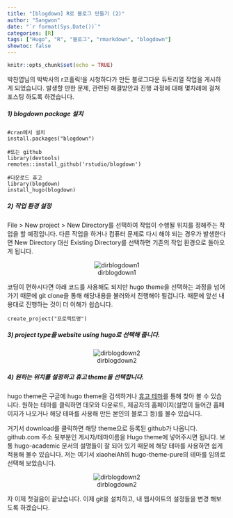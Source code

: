 ```yaml
---
title: "[blogdown] R로 블로그 만들기 (2)"
author: "Sangwon"
date: "`r format(Sys.Date())`"
categories: [R]
tags: ["Hugo", "R", "블로그", "rmarkdown", "blogdown"]
showtoc: false
---
```


```r
knitr::opts_chunk$set(echo = TRUE)
```

박찬엽님의 박박사의 r코홀릭!을 시청하다가 만든 블로그다운 듀토리얼 작업을 게시하게 되었습니다. 발생할 만한 문제, 관련된 해결방안과 진행 과정에 대해 몇차례에 걸쳐 포스팅 하도록 하겠습니다.

##### 1) blogdown package 설치
```
#cran에서 설치
install.packages("blogdown")

#또는 github
library(devtools)
remotes::install_github('rstudio/blogdown')

#다운로드 휴고
library(blogdown)
install_hugo(blogdown)
```

##### 2) 작업 환경 설정
File > New project > New Directory를 선택하여 작업이 수행될 위치를 정해주는 작업을 할 예정입니다. 다른 작업을 하거나 컴퓨터 문제로 다시 해야 되는 경우가 발생한다면 New Directory 대신 Existing Directory를 선택하면 기존의 작업 환경으로 돌아오게 됩니다.
<center>
![dirblogdown1](/post/blogdownr/dirblogdown1.png)
</center>
코딩이 편하시다면 아래 코드를 사용해도 되지만 hugo theme을 선택하는 과정을 넘어가기 때문에 git clone을 통해 해당내용을 불러와서 진행해야 될겁니다. 때문에 앞선 내용대로 진행하는 것이 더 이해가 쉽습니다.
```
create_project("프로젝트명")
```

##### 3) project type을 website using hugo로 선택해 줍니다.
<center>
![dirblogdown2](/post/blogdownr/dirblogdown2.png)
</center>

##### 4) 원하는 위치를 설정하고 휴고 theme을 선택합니다.
hugo theme은 구글에 hugo theme을 검색하거나 [휴고 테마](https://themes.gohugo.io/)를 통해 찾아 볼 수 있습니다. 원하는 테마를 클릭하면 데모와 다운로드, 제공자의 홈페이지(설명이 들어간 홈페이지가 나오거나 해당 테마를 사용해 만든 본인의 블로그 등)를 볼수 있습니다. 

거기서 download를 클릭하면 해당 theme으로 등록된 github가 나옵니다. github.com 주소 뒷부분인 게시자/테마이름을 Hugo theme에 넣어주시면 됩니다. 보통 hugo-academic 문서의 설명들이 잘 되어 있기 때문에 해당 테마를 사용하면 쉽게 적용해 볼수 있습니다. 저는 여기서 xiaoheiAh의 hugo-theme-pure의 테마를 임의로 선택해 보았습니다. 

<center>
![dirblogdown2](/post/blogdownr/setname.png)
</center>

자 이제 첫걸음이 끝났습니다. 이제 git을 설치하고, 내 웹사이트의 설정들을 변경 해보도록 하겠습니다.
